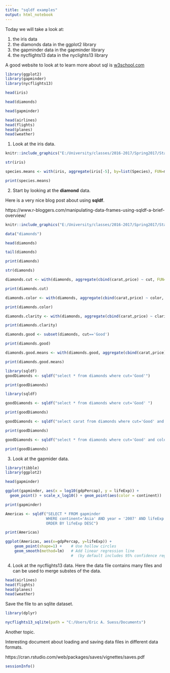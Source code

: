 ```yaml
---
title: "sqldf examples"
output: html_notebook
---
```


Today we will take a look at:

#. the iris data
#. the diamonds data in the ggplot2 library
#. the gapminder data in the gapminder library
#. the nycflights13 data in the nyclights13 library

A good website to look at to learn more about sql is [w3school.com ](https://www.w3schools.com/sql/default.asp)

```r
library(ggplot2)
library(gapminder)
library(nycflights13)
```

```r
head(iris)
```


```r
head(diamonds)
```

```r
head(gapminder)
```


```r
head(airlines)
head(flights)
head(planes)
head(weather)
```

1. Look at the iris data.

```r
knitr::include_graphics("E:/University/classes/2016-2017/Spring2017/Stat6620/sqldf/thUFAY9IC0.jpg")
```

```r
str(iris)

species.means <- with(iris, aggregate(iris[-5], by=list(Species), FUN=mean, na.rm=TRUE))

print(species.means)

```

2. Start by looking at the **diamond** data.

Here is a very nice blog post about using **sqldf**.

https://www.r-bloggers.com/manipulating-data-frames-using-sqldf-a-brief-overview/


```r
knitr::include_graphics("E:/University/classes/2016-2017/Spring2017/Stat6620/sqldf/diamond.png")
```

```r
data("diamonds")

head(diamonds)

tail(diamonds)

```

```r
print(diamonds)

str(diamonds)
```


```r
diamonds.cut <- with(diamonds, aggregate(cbind(carat,price) ~ cut, FUN=mean))

print(diamonds.cut)
```

```r
diamonds.color <- with(diamonds, aggregate(cbind(carat,price) ~ color, FUN=mean))

print(diamonds.color)
```

```r
diamonds.clarity <- with(diamonds, aggregate(cbind(carat,price) ~ clarity, FUN=mean))

print(diamonds.clarity)
```

```r
diamonds.good <- subset(diamonds, cut=='Good')

print(diamonds.good)

diamonds.good.means <- with(diamonds.good, aggregate(cbind(carat,price) ~ color, FUN=mean))

print(diamonds.good.means)

```


```r
library(sqldf)
goodDiamonds <- sqldf("select * from diamonds where cut='Good'")

print(goodDiamonds)
```

```r
library(sqldf)

goodDiamonds <- sqldf("select * from diamonds where cut='Good' ")

print(goodDiamonds)
```

```r

goodDiamonds <- sqldf("select carat from diamonds where cut='Good' and color='E' ")

print(goodDiamonds)
```


```r
goodDiamonds <- sqldf("select * from diamonds where cut='Good' and color='E' ")

print(goodDiamonds)
```

3. Look at the gapmider data.

```r

library(tibble)
library(ggplot2)

head(gapminder)
```

```r
ggplot(gapminder, aes(x = log10(gdpPercap), y = lifeExp)) +
  geom_point() + scale_x_log10() + geom_point(aes(color = continent))
```

```r
print(gapminder)

Americas <- sqldf("SELECT * FROM gapminder 
                  WHERE continent='Asia' AND year = '2007' AND lifeExp > 75 
                  ORDER BY lifeExp DESC")

print(Americas)

ggplot(Americas, aes(x=gdpPercap, y=lifeExp)) +
    geom_point(shape=1) +    # Use hollow circles
    geom_smooth(method=lm)   # Add linear regression line 
                             #  (by default includes 95% confidence region)

```


4. Look at the nycflights13 data.  Here the data file contains many files and can be used to merge substes of the data.

```r
head(airlines)
head(flights)
head(planes)
head(weather)
```


Save the file to an sqlite dataset.

```r
library(dplyr)

nycflights13_sqlite(path = "C:/Users/Eric A. Suess/Documents")
```


Another topic.

Interesting document about loading and saving data files in different data formats.

https://cran.rstudio.com/web/packages/saves/vignettes/saves.pdf

```r
sessionInfo()
```


